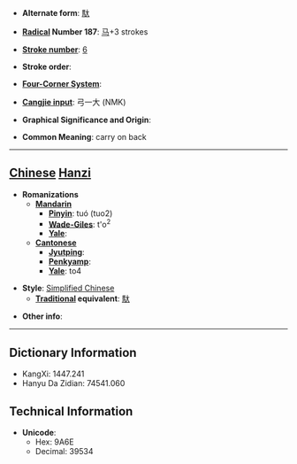 * '''Alternate form''': [[馱]]

* '''[[Wiktionary:Chinese radical index| Radical]] Number 187''': [[Wiktionary:Chinese radical index 马|马]]+3 strokes

* '''[[Wiktionary:Chinese total strokes index|Stroke number]]''': [[Wiktionary:Chinese total strokes index 6|6]]

* '''Stroke order''': 

* '''[[Wiktionary:Chinese four corner index|Four-Corner System]]''': 

* '''[[Wiktionary:Chinese Cangjie index|Cangjie input]]''': 弓一大 (NMK)

* '''Graphical Significance and Origin''': 

* '''Common Meaning''': carry on back

----

== [[Chinese]] [[Hanzi]] ==

* '''Romanizations'''
** '''[[Mandarin]]'''
*** '''[[Pinyin]]''': tuó (tuo2)
*** '''[[Wade-Giles]]''': t'o<sup>2</sup>
*** '''[[Yale]]''': 
** '''[[Cantonese]]'''
*** '''[[Jyutping]]''':
*** '''[[Penkyamp]]''': 
*** '''[[Yale]]''': to4

* '''Style''': [[Simplified Chinese]] 
** '''[[Traditional Chinese|Traditional]] equivalent''': [[馱]]

* '''Other info''': 

----

== Dictionary Information ==

* KangXi: 1447.241
* Hanyu Da Zidian: 74541.060

== Technical Information ==

* '''Unicode''':
** Hex: 9A6E
** Decimal: 39534